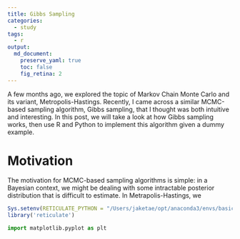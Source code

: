 ```yaml
---
title: Gibbs Sampling
categories:
  - study
tags:
  - r
output: 
  md_document:
    preserve_yaml: true
    toc: false
    fig_retina: 2
---
```


A few months ago, we explored the topic of Markov Chain Monte Carlo and its variant, Metropolis-Hastings. Recently, I came across a similar MCMC-based sampling algorithm, Gibbs sampling, that I thought was both intuitive and interesting. In this post, we will take a look at how Gibbs sampling works, then use R and Python to implement this algorithm given a dummy example. 

# Motivation

The motivation for MCMC-based sampling algorithms is simple: in a Bayesian context, we might be dealing with some intractable posterior distribution that is difficult to estimate. In Metrapolis-Hastings, we 

```r
Sys.setenv(RETICULATE_PYTHON = "/Users/jaketae/opt/anaconda3/envs/basic/bin/python")
library('reticulate')
```


```python
import matplotlib.pyplot as plt
```